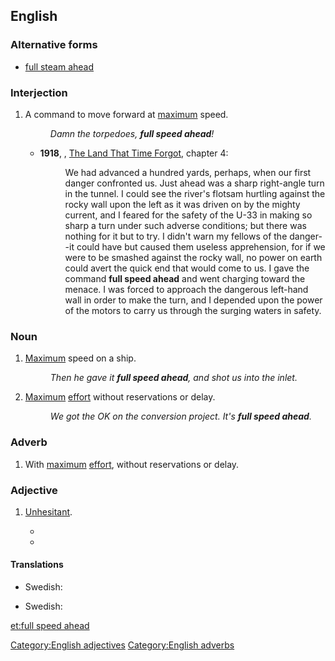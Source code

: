 ==English==
{{rft}}
===Alternative forms===
* [[full steam ahead]]

===Interjection===
{{en-interjection}}

# {{context|usually|nautical|lang=en}} A command to move forward at [[maximum]] speed.
#: ''Damn the torpedoes, '''full speed ahead'''!''
#* '''1918''', {{w|Edgar Rice Burroughs}}, [[w:The Land That Time Forgot (novel)|The Land That Time Forgot]], chapter 4:
#*: We had advanced a hundred yards, perhaps, when our first danger confronted us. Just ahead was a sharp right-angle turn in the tunnel. I could see the river's flotsam hurtling against the rocky wall upon the left as it was driven on by the mighty current, and I feared for the safety of the U-33 in making so sharp a turn under such adverse conditions; but there was nothing for it but to try. I didn't warn my fellows of the danger--it could have but caused them useless apprehension, for if we were to be smashed against the rocky wall, no power on earth could avert the quick end that would come to us. I gave the command '''full speed ahead''' and went charging toward the menace. I was forced to approach the dangerous left-hand wall in order to make the turn, and I depended upon the power of the motors to carry us through the surging waters in safety.

===Noun===
{{head|en|noun|head=[[full]] [[speed]] [[ahead]]}}

# {{context|usually|nautical}} [[Maximum]] speed on a ship.
#: ''Then he gave it '''full speed ahead''', and shot us into the inlet.''
# {{context|idiomatic|lang=en}} [[maximum|Maximum]] [[effort]] without reservations or delay.
#: ''We got the OK on the conversion project. It's '''full speed ahead'''.''

===Adverb===
{{en-adv|-}}

# {{context|idiomatic|lang=en}} With [[maximum]] [[effort]], without reservations or delay.
#: {{usex|lang=en|He charged '''full speed ahead''' into his studies.}}

===Adjective===
{{en-adj|-}}

# {{context|idiomatic|lang=en}} [[unhesitant|Unhesitant]].
#: {{usex|lang=en|The company's '''full speed ahead''' approach to product development would ultimately be its downfall.}}
#* {{quote-book|passage=I was always so busy and '''full-speed ahead''' that I didn't take any time out to really listen to God.|title=Shattered|page=129|year=2009|isbn=1615791914}}
#* {{quote-book|passage=And what he's done in climbing is no less than world class — a blend of vision and genetic athleticism, with a '''full-speed-ahead''' approach that dwells on the possibilities, not the problems.|title=An Eye at the Top of the World|author=Pete Takeda|year=2013|page=90|isbn=786732873}}

====Translations====
{{trans-top|nautical}}
* Swedish: {{t|sv|full fart framåt}}
{{trans-mid}}
{{trans-bottom}}

{{trans-top|idiom, maximum effort}}
* Swedish: {{t|sv|full fart framåt}}
{{trans-mid}}
{{trans-bottom}}

[[Category:English adjectives]]
[[Category:English adverbs]]

[[et:full speed ahead]]